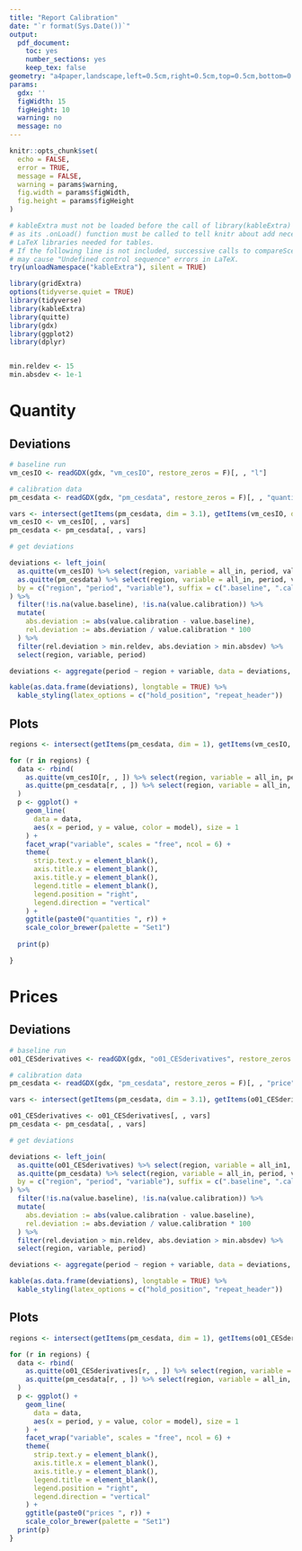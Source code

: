 ```yaml
---
title: "Report Calibration"
date: "`r format(Sys.Date())`"
output:
  pdf_document:
    toc: yes
    number_sections: yes
    keep_tex: false
geometry: "a4paper,landscape,left=0.5cm,right=0.5cm,top=0.5cm,bottom=0.5cm,footnotesep=0.0cm,footskip=0.1cm"
params:
  gdx: ''
  figWidth: 15 
  figHeight: 10
  warning: no
  message: no
---
```


```r
knitr::opts_chunk$set(
  echo = FALSE,
  error = TRUE,
  message = FALSE,
  warning = params$warning,
  fig.width = params$figWidth,
  fig.height = params$figHeight
)
```



```r
# kableExtra must not be loaded before the call of library(kableExtra) below,
# as its .onLoad() function must be called to tell knitr about add necessary
# LaTeX libraries needed for tables.
# If the following line is not included, successive calls to compareScenarios2()
# may cause "Undefined control sequence" errors in LaTeX.
try(unloadNamespace("kableExtra"), silent = TRUE)

library(gridExtra)
options(tidyverse.quiet = TRUE)
library(tidyverse)
library(kableExtra)
library(quitte)
library(gdx)
library(ggplot2)
library(dplyr)


min.reldev <- 15
min.absdev <- 1e-1
```

# Quantity

## Deviations
```r

# baseline run
vm_cesIO <- readGDX(gdx, "vm_cesIO", restore_zeros = F)[, , "l"]

# calibration data
pm_cesdata <- readGDX(gdx, "pm_cesdata", restore_zeros = F)[, , "quantity"]

vars <- intersect(getItems(pm_cesdata, dim = 3.1), getItems(vm_cesIO, dim = 3.1))
vm_cesIO <- vm_cesIO[, , vars]
pm_cesdata <- pm_cesdata[, , vars]

# get deviations

deviations <- left_join(
  as.quitte(vm_cesIO) %>% select(region, variable = all_in, period, value) %>% mutate(model := "Baseline"),
  as.quitte(pm_cesdata) %>% select(region, variable = all_in, period, value) %>% mutate(model := "Calibration"),
  by = c("region", "period", "variable"), suffix = c(".baseline", ".calibration")
) %>%
  filter(!is.na(value.baseline), !is.na(value.calibration)) %>%
  mutate(
    abs.deviation := abs(value.calibration - value.baseline),
    rel.deviation := abs.deviation / value.calibration * 100
  ) %>%
  filter(rel.deviation > min.reldev, abs.deviation > min.absdev) %>%
  select(region, variable, period)

deviations <- aggregate(period ~ region + variable, data = deviations, paste, collapse = ",")

kable(as.data.frame(deviations), longtable = TRUE) %>%
  kable_styling(latex_options = c("hold_position", "repeat_header"))
```

## Plots
\newpage

```r

regions <- intersect(getItems(pm_cesdata, dim = 1), getItems(vm_cesIO, dim = 1))

for (r in regions) {
  data <- rbind(
    as.quitte(vm_cesIO[r, , ]) %>% select(region, variable = all_in, period, value) %>% mutate(model := "Baseline"),
    as.quitte(pm_cesdata[r, , ]) %>% select(region, variable = all_in, period, value) %>% mutate(model := "Calibration")
  )
  p <- ggplot() +
    geom_line(
      data = data,
      aes(x = period, y = value, color = model), size = 1
    ) +
    facet_wrap("variable", scales = "free", ncol = 6) +
    theme(
      strip.text.y = element_blank(),
      axis.title.x = element_blank(),
      axis.title.y = element_blank(),
      legend.title = element_blank(),
      legend.position = "right",
      legend.direction = "vertical"
    ) +
    ggtitle(paste0("quantities ", r)) +
    scale_color_brewer(palette = "Set1")
  
  print(p)

}
```

# Prices

## Deviations
```r

# baseline run
o01_CESderivatives <- readGDX(gdx, "o01_CESderivatives", restore_zeros = F)[, , "inco"]

# calibration data
pm_cesdata <- readGDX(gdx, "pm_cesdata", restore_zeros = F)[, , "price"]

vars <- intersect(getItems(pm_cesdata, dim = 3.1), getItems(o01_CESderivatives, dim = 3.2))

o01_CESderivatives <- o01_CESderivatives[, , vars]
pm_cesdata <- pm_cesdata[, , vars]

# get deviations

deviations <- left_join(
  as.quitte(o01_CESderivatives) %>% select(region, variable = all_in1, period, value) %>% mutate(model := "Baseline"),
  as.quitte(pm_cesdata) %>% select(region, variable = all_in, period, value) %>% mutate(model := "Calibration"),
  by = c("region", "period", "variable"), suffix = c(".baseline", ".calibration")
) %>%
  filter(!is.na(value.baseline), !is.na(value.calibration)) %>%
  mutate(
    abs.deviation := abs(value.calibration - value.baseline),
    rel.deviation := abs.deviation / value.calibration * 100
  ) %>%
  filter(rel.deviation > min.reldev, abs.deviation > min.absdev) %>%
  select(region, variable, period)

deviations <- aggregate(period ~ region + variable, data = deviations, paste, collapse = ",")

kable(as.data.frame(deviations), longtable = TRUE) %>%
  kable_styling(latex_options = c("hold_position", "repeat_header"))
```

## Plots
\newpage
```r

regions <- intersect(getItems(pm_cesdata, dim = 1), getItems(o01_CESderivatives, dim = 1))

for (r in regions) {
  data <- rbind(
    as.quitte(o01_CESderivatives[r, , ]) %>% select(region, variable = all_in1, period, value) %>% mutate(model := "Baseline"),
    as.quitte(pm_cesdata[r, , ]) %>% select(region, variable = all_in, period, value) %>% mutate(model := "Calibration")
  )
  p <- ggplot() +
    geom_line(
      data = data,
      aes(x = period, y = value, color = model), size = 1
    ) +
    facet_wrap("variable", scales = "free", ncol = 6) +
    theme(
      strip.text.y = element_blank(),
      axis.title.x = element_blank(),
      axis.title.y = element_blank(),
      legend.title = element_blank(),
      legend.position = "right",
      legend.direction = "vertical"
    ) +
    ggtitle(paste0("prices ", r)) +
    scale_color_brewer(palette = "Set1")
  print(p)
}
```

